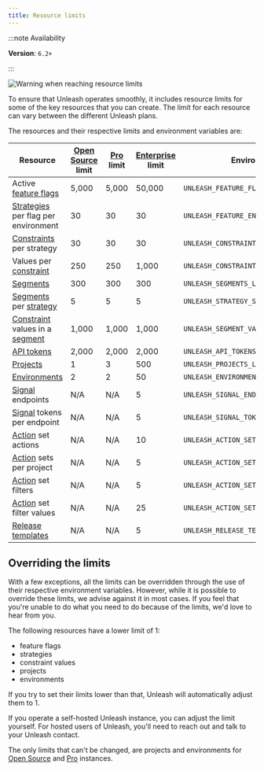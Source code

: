 ```yaml
---
title: Resource limits
---
```



<SearchPriority level="high" />

:::note Availability

**Version**: `6.2+`

:::

![Warning when reaching resource limits](/img/project-limit-warning.png)

To ensure that Unleash operates smoothly, it includes resource limits for some of the key resources that you can create. The limit for each resource can vary between the different Unleash plans.

The resources and their respective limits and environment variables are:

| Resource                                                                             | [Open Source](https://www.getunleash.io/pricing) limit | [Pro](/availability#plans) limit | [Enterprise](https://www.getunleash.io/pricing) limit | Environment variable                           |
|--------------------------------------------------------------------------------------|--------------------------------------------------------|----------------------------------|-------------------------------------------------------|------------------------------------------------|
| Active [feature flags](./feature-toggles)                                            | 5,000                                                  | 5,000                            | 50,000                                                | `UNLEASH_FEATURE_FLAGS_LIMIT`                  |
| [Strategies](./activation-strategies) per flag per environment                       | 30                                                     | 30                               | 30                                                    | `UNLEASH_FEATURE_ENVIRONMENT_STRATEGIES_LIMIT` |
| [Constraints](./activation-strategies#constraints) per strategy                     | 30                                                     | 30                               | 30                                                    | `UNLEASH_CONSTRAINTS_LIMIT`                    |
| Values per [constraint](./activation-strategies#constraints)                        | 250                                                    | 250                              | 1,000                                                 | `UNLEASH_CONSTRAINT_VALUES_LIMIT`              |
| [Segments](./segments)                                                               | 300                                                    | 300                              | 300                                                   | `UNLEASH_SEGMENTS_LIMIT`                       |
| [Segments](./segments) per [strategy](./activation-strategies)                       | 5                                                      | 5                                | 5                                                     | `UNLEASH_STRATEGY_SEGMENTS_LIMIT`              |
| [Constraint](./activation-strategies#constraints) values in a [segment](./segments) | 1,000                                                  | 1,000                            | 1,000                                                 | `UNLEASH_SEGMENT_VALUES_LIMIT`                 |
| [API tokens](./api-tokens-and-client-keys)                                           | 2,000                                                  | 2,000                            | 2,000                                                 | `UNLEASH_API_TOKENS_LIMIT`                     |
| [Projects](./projects)                                                               | 1                                                      | 3                                | 500                                                   | `UNLEASH_PROJECTS_LIMIT`                       |
| [Environments](./environments)                                                       | 2                                                      | 2                                | 50                                                    | `UNLEASH_ENVIRONMENTS_LIMIT`                   |
| [Signal](./signals) endpoints                                                        | N/A                                                    | N/A                              | 5                                                     | `UNLEASH_SIGNAL_ENDPOINTS_LIMIT`               |
| [Signal](./signals) tokens per endpoint                                              | N/A                                                    | N/A                              | 5                                                     | `UNLEASH_SIGNAL_TOKENS_PER_ENDPOINT_LIMIT`     |
| [Action](./actions) set actions                                                      | N/A                                                    | N/A                              | 10                                                    | `UNLEASH_ACTION_SET_ACTIONS_LIMIT`             |
| [Action](./actions) sets per project                                                 | N/A                                                    | N/A                              | 5                                                     | `UNLEASH_ACTION_SETS_PER_PROJECT_LIMIT`        |
| [Action](./actions) set filters                                                      | N/A                                                    | N/A                              | 5                                                     | `UNLEASH_ACTION_SET_FILTERS_LIMIT`             |
| [Action](./actions) set filter values                                                | N/A                                                    | N/A                              | 25                                                    | `UNLEASH_ACTION_SET_FILTER_VALUES_LIMIT`       |
| [Release templates](./release-templates)                                             | N/A                                                    | N/A                              | 5                                                     | `UNLEASH_RELEASE_TEMPLATES_LIMIT`       |



## Overriding the limits

With a few exceptions, all the limits can be overridden through the use of their respective environment variables. However, while it is possible to override these limits, we advise against it in most cases. If you feel that you're unable to do what you need to do because of the limits, we'd love to hear from you.

The following resources have a lower limit of 1:
- feature flags
- strategies
- constraint values
- projects
- environments

If you try to set their limits lower than that, Unleash will automatically adjust them to 1.

If you operate a self-hosted Unleash instance, you can adjust the limit yourself. For hosted users of Unleash, you'll need to reach out and talk to your Unleash contact.

The only limits that can't be changed, are projects and environments for [Open Source](https://www.getunleash.io/pricing) and [Pro](/availability#plans) instances.